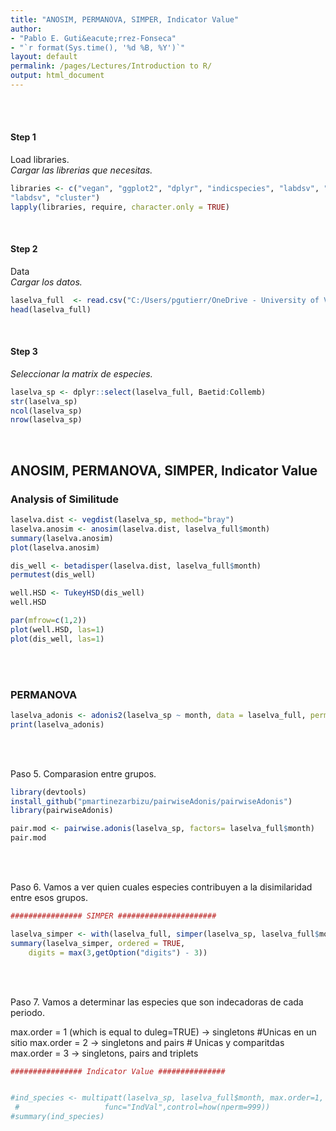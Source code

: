 ```yaml
---
title: "ANOSIM, PERMANOVA, SIMPER, Indicator Value"
author: 
- "Pablo E. Guti&eacute;rrez-Fonseca"
- "`r format(Sys.time(), '%d %B, %Y')`"
layout: default
permalink: /pages/Lectures/Introduction to R/
output: html_document
---
```

<br/>
<br/>

#### **Step 1**
Load libraries.<br>
_Cargar las librerias que necesitas._
```r
libraries <- c("vegan", "ggplot2", "dplyr", "indicspecies", "labdsv", "MASS",
"labdsv", "cluster")
lapply(libraries, require, character.only = TRUE)
```

<br/>

#### **Step 2**
Data<br>
_Cargar los datos._
```r
laselva_full  <- read.csv("C:/Users/pgutierr/OneDrive - University of Vermont/Curriculum/19_ Personal webpage/TropicalFreshwaterEcology/_pages/Lectures/data/nMDS_laSelva.csv")
head(laselva_full)

```

<br/>

#### **Step 3** 
_Seleccionar la matrix de especies._
```r
laselva_sp <- dplyr::select(laselva_full, Baetid:Collemb)
str(laselva_sp)
ncol(laselva_sp)
nrow(laselva_sp)

```

<br/>

## ANOSIM, PERMANOVA, SIMPER, Indicator Value

### Analysis of Similitude
```r
laselva.dist <- vegdist(laselva_sp, method="bray")
laselva.anosim <- anosim(laselva.dist, laselva_full$month)
summary(laselva.anosim)
plot(laselva.anosim)
```


```r
dis_well <- betadisper(laselva.dist, laselva_full$month)
permutest(dis_well)

well.HSD <- TukeyHSD(dis_well)
well.HSD 

par(mfrow=c(1,2))
plot(well.HSD, las=1)
plot(dis_well, las=1)
```


<br/>
<br/>

### PERMANOVA

```r

laselva_adonis <- adonis2(laselva_sp ~ month, data = laselva_full, permutations = 999, method="bray")
print(laselva_adonis)

```

<br/>
<br/>


Paso 5. Comparasion entre grupos.

```r

library(devtools)
install_github("pmartinezarbizu/pairwiseAdonis/pairwiseAdonis") 
library(pairwiseAdonis)

pair.mod <- pairwise.adonis(laselva_sp, factors= laselva_full$month)
pair.mod

```

<br/>
<br/>

Paso 6.  Vamos a ver quien cuales especies contribuyen a la disimilaridad entre esos grupos.

```r
################ SIMPER ######################

laselva_simper <- with(laselva_full, simper(laselva_sp, laselva_full$month), permutations = 999)
summary(laselva_simper, ordered = TRUE,
    digits = max(3,getOption("digits") - 3))

```


<br/>
<br/>

Paso 7.  Vamos a determinar las especies que son indecadoras de cada periodo.

max.order = 1 (which is equal to duleg=TRUE)  ->  singletons  #Unicas en un sitio
max.order = 2 -> singletons and pairs  # Unicas y comparitdas
max.order = 3 -> singletons, pairs and triplets



```r
################ Indicator Value ###############


#ind_species <- multipatt(laselva_sp, laselva_full$month, max.order=1,
 #                   func="IndVal",control=how(nperm=999))
#summary(ind_species)

```

<br/>
<br/>